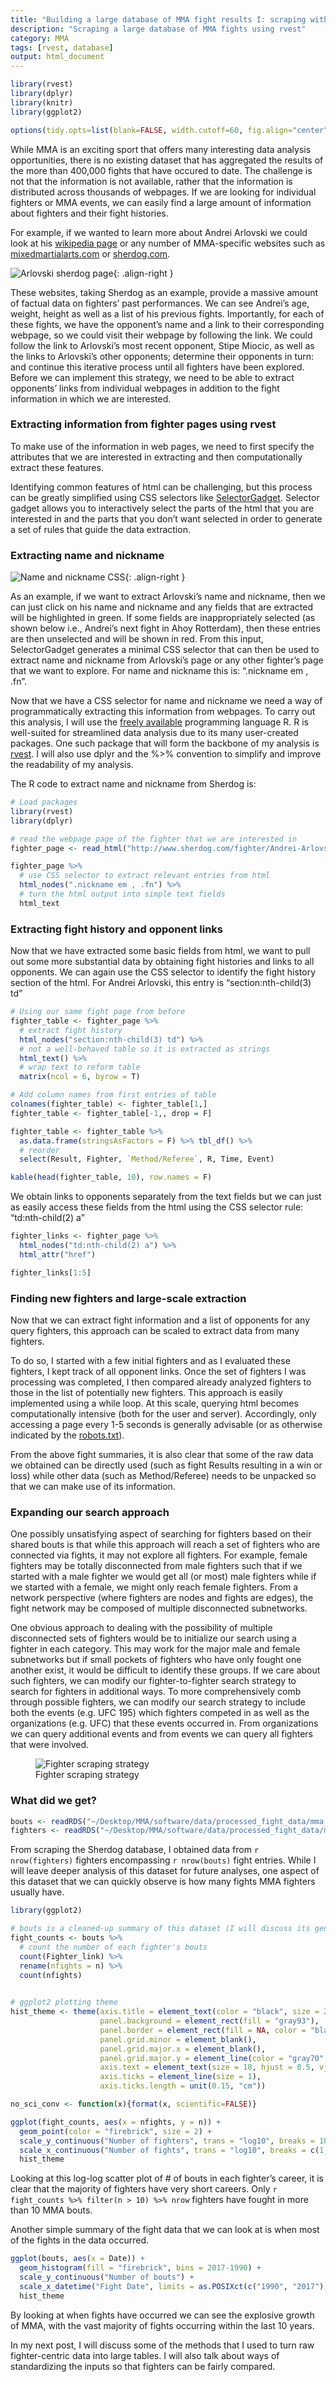 ```yaml
---
title: "Building a large database of MMA fight results I: scraping with rvest"
description: "Scraping a large database of MMA fights using rvest"
category: MMA
tags: [rvest, database]
output: html_document
---
```


```r
library(rvest)
library(dplyr)
library(knitr)
library(ggplot2)

options(tidy.opts=list(blank=FALSE, width.cutoff=60, fig.align="center"))
```


While MMA is an exciting sport that offers many interesting data analysis opportunities, there is no existing dataset that has aggregated the results of the more than 400,000 fights that have occured to date. The challenge is not that the information is not available, rather that the information is distributed across thousands of webpages. If we are looking for individual fighters or MMA events, we can easily find a large amount of information about fighters and their fight histories.

For example, if we wanted to learn more about Andrei Arlovski we could look at his [wikipedia page](https://en.wikipedia.org/wiki/Andrei_Arlovski) or any number of MMA-specific websites such as [mixedmartialarts.com](http://www.mixedmartialarts.com/fighter/Andrei-Arlovski:1C1B0969FAC99E77) or [sherdog.com](http://www.sherdog.com/fighter/Andrei-Arlovski-270).

![Arlovski sherdog page]({{ site.url }}/figs/2016-04-23-MMA_crawler/sherdog.png){: .align-right }

These websites, taking Sherdog as an example, provide a massive amount of factual data on fighters' past performances. We can see Andrei's age, weight, height as well as a list of his previous fights. Importantly, for each of these fights, we have the opponent's name and a link to their corresponding webpage, so we could visit their webpage by following the link. We could follow the link to Arlovski's most recent opponent, Stipe Miocic, as well as the links to Arlovski's other opponents; determine their opponents in turn: and continue this iterative process until all fighters have been explored. Before we can implement this strategy, we need to be able to extract opponents' links from individual webpages in addition to the fight information in which we are interested.


### Extracting information from fighter pages using rvest

To make use of the information in web pages, we need to first specify the attributes that we are interested in extracting and then computationally extract these features.

Identifying common features of html can be challenging, but this process can be greatly simplified using CSS selectors like [SelectorGadget](http://selectorgadget.com/). Selector gadget allows you to interactively select the parts of the html that you are interested in and the parts that you don't want selected in order to generate a set of rules that guide the data extraction.

### Extracting name and nickname

![Name and nickname CSS]({{ site.url }}/figs/2016-04-23-MMA_crawler/nickname_CSS.png){: .align-right }

As an example, if we want to extract Arlovski's name and nickname, then we can just click on his name and nickname and any fields that are extracted will be highlighted in green. If some fields are inappropriately selected (as shown below i.e., Andrei's next fight in Ahoy Rotterdam), then these entries are then unselected and will be shown in red. From this input, SelectorGadget generates a minimal CSS selector that can then be used to extract name and nickname from Arlovski's page or any other fighter's page that we want to explore. For name and nickname this is: ".nickname em , .fn".

Now that we have a CSS selector for name and nickname we need a way of programmatically extracting this information from webpages. To carry out this analysis, I will use the [freely available](https://cran.r-project.org/) programming language R. R is well-suited for streamlined data analysis due to its many user-created packages. One such package that will form the backbone of my analysis is [rvest](https://github.com/hadley/rvest). I will also use dplyr and the %>% convention to simplify and improve the readability of my analysis.

The R code to extract name and nickname from Sherdog is:

```r
# Load packages
library(rvest)
library(dplyr)

# read the webpage page of the fighter that we are interested in
fighter_page <- read_html("http://www.sherdog.com/fighter/Andrei-Arlovski-270")

fighter_page %>%
  # use CSS selector to extract relevant entries from html
  html_nodes(".nickname em , .fn") %>%
  # turn the html output into simple text fields
  html_text
```

### Extracting fight history and opponent links

Now that we have extracted some basic fields from html, we want to pull out some more substantial data by obtaining fight histories and links to all opponents. We can again use the CSS selector to identify the  fight history section of the html. For Andrei Arlovski, this entry is "section:nth-child(3) td"

```r
# Using our same fight page from before
fighter_table <- fighter_page %>%
  # extract fight history
  html_nodes("section:nth-child(3) td") %>%
  # not a well-behaved table so it is extracted as strings
  html_text() %>%
  # wrap text to reform table
  matrix(ncol = 6, byrow = T)

# Add column names from first entries of table
colnames(fighter_table) <- fighter_table[1,]
fighter_table <- fighter_table[-1,, drop = F]

fighter_table <- fighter_table %>%
  as.data.frame(stringsAsFactors = F) %>% tbl_df() %>%
  # reorder
  select(Result, Fighter, `Method/Referee`, R, Time, Event)

kable(head(fighter_table, 10), row.names = F)
```

We obtain links to opponents separately from the text fields but we can just as easily access these fields from the html using the CSS selector rule: "td:nth-child(2) a"

```r
fighter_links <- fighter_page %>%
  html_nodes("td:nth-child(2) a") %>%
  html_attr("href")

fighter_links[1:5]
```

### Finding new fighters and large-scale extraction

Now that we can extract fight information and a list of opponents for any query fighters, this approach can be scaled to extract data from many fighters.

To do so, I started with a few initial fighters and as I evaluated these fighters, I kept track of all opponent links. Once the set of fighters I was processing was completed, I then compared already analyzed fighters to those in the list of potentially new fighters. This approach is easily implemented using a while loop. At this scale, querying html becomes computationally intensive (both for the user and server). Accordingly, only accessing a page every 1-5 seconds is generally advisable (or as otherwise indicated by the [robots.txt](http://www.robotstxt.org/)).

From the above fight summaries, it is also clear that some of the raw data we obtained can be directly used (such as fight Results resulting in a win or loss) while other data (such as Method/Referee) needs to be unpacked so that we can make use of its information.


### Expanding our search approach

One possibly unsatisfying aspect of searching for fighters based on their shared bouts is that while this  approach will reach a set of fighters who are connected via fights, it may not explore all fighters. For example, female fighters may be totally disconnected from male fighters such that if we started with a male fighter we would get all (or most) male fighters while if we started with a female, we might only reach female fighters. From a network perspective (where fighters are nodes and fights are edges), the fight network may be composed of multiple disconnected subnetworks.

One obvious approach to dealing with the possibility of multiple disconnected sets of fighters would be to initialize our search using a fighter in each category. This may work for the major male and female subnetworks but if small pockets of fighters who have only fought one another exist, it would be difficult to identify these groups. If we care about such fighters, we can modify our fighter-to-fighter search strategy to search for fighters in additional ways. To more comprehensively comb through possible fighters, we can modify our search strategy to include both the events (e.g. UFC 195) which fighters competed in as well as the organizations (e.g. UFC) that these events occurred in. From organizations we can query additional events and from events we can query all fighters that were involved.

![Fighter scraping strategy]({{ site.url }}/figs/2016-04-23-MMA_crawler/scraping_strategy.png)


### What did we get?

```r
bouts <- readRDS("~/Desktop/MMA/software/data/processed_fight_data/mma_all_bouts.Rds")
fighters <- readRDS("~/Desktop/MMA/software/data/processed_fight_data/mma_all_fighters.Rds")
```

From scraping the Sherdog database, I obtained data from `r nrow(fighters)` fighters encompassing `r nrow(bouts)` fight entries. While I will leave deeper analysis of this dataset for future analyses, one aspect of this dataset that we can quickly observe is how many fights MMA fighters usually have.

```r
library(ggplot2)

# bouts is a cleaned-up summary of this dataset (I will discuss its generation later on)
fight_counts <- bouts %>%
  # count the number of each fighter's bouts
  count(Fighter_link) %>%
  rename(nfights = n) %>%
  count(nfights)
  

# ggplot2 plotting theme
hist_theme <- theme(axis.title = element_text(color = "black", size = 25),
                    panel.background = element_rect(fill = "gray93"),
                    panel.border = element_rect(fill = NA, color = "black"),
                    panel.grid.minor = element_blank(),
                    panel.grid.major.x = element_blank(),
                    panel.grid.major.y = element_line(color = "gray70", size = 1),
                    axis.text = element_text(size = 18, hjust = 0.5, vjust = 0.5),
                    axis.ticks = element_line(size = 1),
                    axis.ticks.length = unit(0.15, "cm"))

no_sci_conv <- function(x){format(x, scientific=FALSE)}

ggplot(fight_counts, aes(x = nfights, y = n)) +
  geom_point(color = "firebrick", size = 2) +
  scale_y_continuous("Number of fighters", trans = "log10", breaks = 10^c(0:5), labels = no_sci_conv) +
  scale_x_continuous("Number of fights", trans = "log10", breaks = c(1, 3, 10, 30, 100)) +
  hist_theme
```

Looking at this log-log scatter plot of # of bouts in each fighter's career, it is clear that the majority of fighters have very short careers. Only `r fight_counts %>% filter(n > 10) %>% nrow` fighters have fought in more than 10 MMA bouts. 

Another simple summary of the fight data that we can look at is when most of the fights in the data occurred.

```r
ggplot(bouts, aes(x = Date)) +
  geom_histogram(fill = "firebrick", bins = 2017-1990) +
  scale_y_continuous("Number of bouts") +
  scale_x_datetime("Fight Date", limits = as.POSIXct(c("1990", "2017"), format = '%Y')) +
  hist_theme
```

By looking at when fights have occurred we can see the explosive growth of MMA, with the vast majority of fights occurring within the last 10 years.

In my next post, I will discuss some of the methods that I used to turn raw fighter-centric data into large tables. I will also talk about ways of standardizing the inputs so that fighters can be fairly compared.